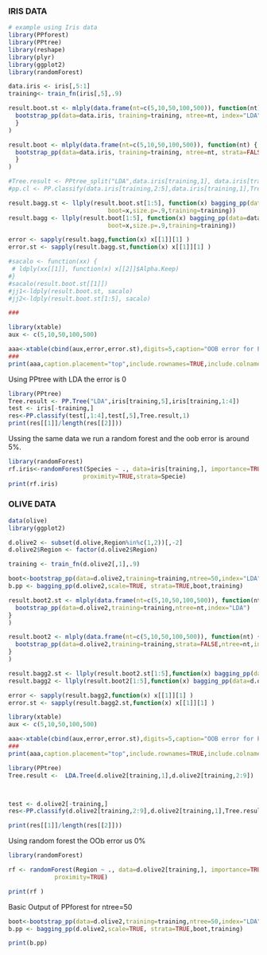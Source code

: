<!--
%\VignetteEngine{knitr::knitr}
%\VignetteDepends{knitr}
%\VignetteIndexEntry{PPforest: forest ...}

-->

### IRIS DATA

```r
# example using Iris data
library(PPforest)
library(PPtree)
library(reshape)
library(plyr)
library(ggplot2)
library(randomForest)

data.iris <- iris[,5:1]
training<- train_fn(iris[,5],.9)

result.boot.st <- mlply(data.frame(nt=c(5,10,50,100,500)), function(nt) {
  bootstrap_pp(data=data.iris, training=training, ntree=nt, index="LDA") 
  }  
)  

result.boot <- mlply(data.frame(nt=c(5,10,50,100,500)), function(nt) {
  bootstrap_pp(data=data.iris, training=training, ntree=nt, strata=FALSE, index="LDA") 
  }  
)

#Tree.result <- PPtree_split("LDA",data.iris[training,1], data.iris[training,2:5],size.p=0.9)
#pp.cl <- PP.classify(data.iris[training,2:5],data.iris[training,1],Tree.result,1)

result.bagg.st <- llply(result.boot.st[1:5], function(x) bagging_pp(data=data.iris, 
                            boot=x,size.p=.9,training=training))
result.bagg <- llply(result.boot[1:5], function(x) bagging_pp(data=data.iris,
                            boot=x,size.p=.9,training=training))

error <- sapply(result.bagg,function(x) x[[1]][1] )
error.st <- sapply(result.bagg.st,function(x) x[[1]][1] )

#sacalo <- function(xx) {
 # ldply(xx[[1]], function(x) x[[2]]$Alpha.Keep)
#}
#sacalo(result.boot.st[[1]])
#jj1<-ldply(result.boot.st, sacalo)
#jj2<-ldply(result.boot.st[1:5], sacalo)

###
```

```r
library(xtable)
aux <- c(5,10,50,100,500)

aaa<-xtable(cbind(aux,error,error.st),digits=5,caption="OOB error for PP.bagging with bootstrap samples without strata and with strata")
###
print(aaa,caption.placement="top",include.rownames=TRUE,include.colnames=TRUE)

```

Using PPtree with LDA the error is 0

```r
library(PPtree)
Tree.result <- PP.Tree("LDA",iris[training,5],iris[training,1:4])
test <- iris[-training,]
res<-PP.classify(test[,1:4],test[,5],Tree.result,1)
print(res[[1]]/length(res[[2]]))
```

Ussing the same data we run a random forest and the oob error is around 5%.

```r
library(randomForest)
rf.iris<-randomForest(Species ~ ., data=iris[training,], importance=TRUE,
                     proximity=TRUE,strata=Specie)
print(rf.iris)
```



### OLIVE DATA

```r
data(olive)
library(ggplot2)

d.olive2 <- subset(d.olive,Region%in%c(1,2))[,-2]
d.olive2$Region <- factor(d.olive2$Region)

training <- train_fn(d.olive2[,1],.9)

boot<-bootstrap_pp(data=d.olive2,training=training,ntree=50,index="LDA") 
b.pp <- bagging_pp(d.olive2,scale=TRUE, strata=TRUE,boot,training)

result.boot2.st <- mlply(data.frame(nt=c(5,10,50,100,500)), function(nt) {
  bootstrap_pp(data=d.olive2,training=training,ntree=nt,index="LDA") 
}  
)  

result.boot2 <- mlply(data.frame(nt=c(5,10,50,100,500)), function(nt) {
  bootstrap_pp(data=d.olive2,training=training,strata=FALSE,ntree=nt,index="LDA") 
}  
)  

result.bagg2.st <- llply(result.boot2.st[1:5],function(x) bagging_pp(data=d.olive2,scale=TRUE,strata=TRUE,boot=x,training=training))
result.bagg2 <- llply(result.boot2[1:5],function(x) bagging_pp(data=d.olive2,boot=x,,scale=TRUE,strata=TRUE,training=training))

error <- sapply(result.bagg2,function(x) x[[1]][1] )
error.st <- sapply(result.bagg2.st,function(x) x[[1]][1] )
```


```r
library(xtable)
aux <- c(5,10,50,100,500)

aaa<-xtable(cbind(aux,error,error.st),digits=5,caption="OOB error for PP.bagging with bootstrap samples without strata and with strata")
###
print(aaa,caption.placement="top",include.rownames=TRUE,include.colnames=TRUE)

```


```r
library(PPtree)
Tree.result <-  LDA.Tree(d.olive2[training,1],d.olive2[training,2:9])



test <- d.olive2[-training,]
res<-PP.classify(d.olive2[training,2:9],d.olive2[training,1],Tree.result,1)

print(res[[1]]/length(res[[2]]))

```

Using random forest the OOb error us 0\%

```r
library(randomForest)

rf <- randomForest(Region ~ ., data=d.olive2[training,], importance=TRUE,strata=Region,
             proximity=TRUE)

print(rf )

```


Basic Output of PPforest for ntree=50

```r
boot<-bootstrap_pp(data=d.olive2,training=training,ntree=50,index="LDA")  
b.pp <- bagging_pp(d.olive2,scale=TRUE, strata=TRUE,boot,training)

print(b.pp)
```

